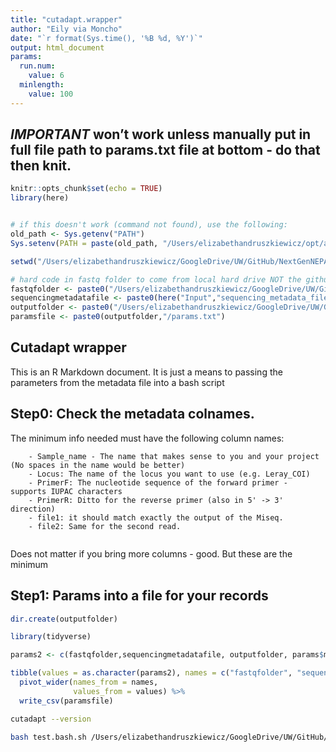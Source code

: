 ```yaml
---
title: "cutadapt.wrapper"
author: "Eily via Moncho"
date: "`r format(Sys.time(), '%B %d, %Y')`"
output: html_document
params:
  run.num:
    value: 6
  minlength:
    value: 100
---
```


## *IMPORTANT* won't work unless manually put in full file path to params.txt file at bottom - do that then knit.

```r
knitr::opts_chunk$set(echo = TRUE)
library(here)


# if this doesn't work (command not found), use the following:
old_path <- Sys.getenv("PATH")
Sys.setenv(PATH = paste(old_path, "/Users/elizabethandruszkiewicz/opt/anaconda2/bin/", sep = ":"))

setwd("/Users/elizabethandruszkiewicz/GoogleDrive/UW/GitHub/NextGenNEPA_EA/In_Progress")

# hard code in fastq folder to come from local hard drive NOT the github folder because the files are too big to host on Github
fastqfolder <- paste0("/Users/elizabethandruszkiewicz/GoogleDrive/UW/GitHub/NextGenNEPA_LOCAL/Input/fastq_files","/run",params$run.num)
sequencingmetadatafile <- paste0(here("Input","sequencing_metadata_files/"),"metadata-input-run",params$run.num, ".csv") 
outputfolder <- paste0("/Users/elizabethandruszkiewicz/GoogleDrive/UW/GitHub/NextGenNEPA_LOCAL/Output/","cutadapt_output","/run",params$run.num,"_",format(Sys.Date(), "%Y%m%d"))
paramsfile <- paste0(outputfolder,"/params.txt")

```

## Cutadapt wrapper

This is an R Markdown document. It is just a means to passing the parameters from the metadata file into a bash script

## Step0: Check the metadata colnames.

The minimum info needed must have the following column names:

        - Sample_name - The name that makes sense to you and your project (No spaces in the name would be better)
        - Locus: The name of the locus you want to use (e.g. Leray_COI)
        - PrimerF: The nucleotide sequence of the forward primer - supports IUPAC characters 
        - PrimerR: Ditto for the reverse primer (also in 5' -> 3' direction)
        - file1: it should match exactly the output of the Miseq.
        - file2: Same for the second read.
        
Does not matter if you bring more columns - good. But these are the minimum

## Step1: Params into a file for your records

```r
dir.create(outputfolder)

library(tidyverse)

params2 <- c(fastqfolder,sequencingmetadatafile, outputfolder, params$minlength)

tibble(values = as.character(params2), names = c("fastqfolder", "sequencingmetadatafile", "outputfolder", "minlength")) %>% 
  pivot_wider(names_from = names,
              values_from = values) %>%
  write_csv(paramsfile)


```

```bash
cutadapt --version
```


```bash

bash test.bash.sh /Users/elizabethandruszkiewicz/GoogleDrive/UW/GitHub/NextGenNEPA_LOCAL/Output/cutadapt_output/run6_20211229/params.txt
```

